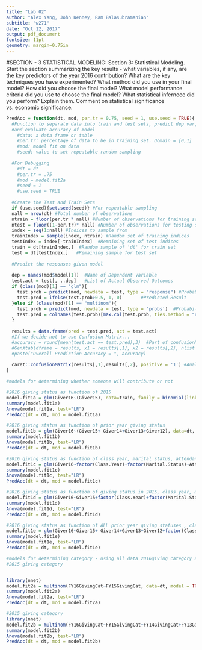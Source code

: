 ```yaml
---
title: "Lab 02"
author: "Alex Yang, John Kenney, Ram Balasubramanian"
subtitle: "w271"
date: "Oct 12, 2017"
output: pdf_document
fontsize: 11pt
geometry: margin=0.75in
---
```



#SECTION - 3  STATISTICAL MODELING:
Section 3: Statistical Modeling. Start the section summarizing the key results - what variables, if
any, are the key predictors of the year 2016 contribution? What are the key techniques you have
experimented? What method did you use in your final model? How did you choose the final model?
What model performance criteria did you use to choose the final model? What statistical infernece did
you perform? Explain them. Comment on statistical significance vs. economic significance.




```r

PredAcc = function(dt, mod, per.tr = 0.75, seed = 1, use.seed = TRUE){
  #Function to separate data into train and test sets, predict dep var, 
  #and evaluate accuracy of model
    #data: a data frame or table
    #per.tr: percentage of data to be in training set. Domain = [0,1]
    #mod: model fit on data
    #seed: value to set repeatable random sampling
  
  #For Debugging
    #dt = dt
    #per.tr = .75
    #mod = model.fit2a
    #seed = 1
    #use.seed = TRUE
  
  #Create the Test and Train Sets
  if (use.seed){set.seed(seed)} #For repeatable sampling 
  nall = nrow(dt) #Total number of observations
  ntrain = floor(per.tr * nall) #Number of observations for training set
  ntest = floor((1-per.tr)* nall) #Number of observations for testing set
  index = seq(1:nall) #Indices to sample from
  trainIndex = sample(index, ntrain) #Random set of training indices
  testIndex = index[-trainIndex]  #Remaining set of test indices
  train = dt[trainIndex,]  #Random sample of 'dt' for train set
  test = dt[testIndex,]   #Remaining sample for test set
  
  #Predict the responses given model
  
  dep = names(mod$model[1])  #Name of Dependent Variable
  test.act = test[, ..dep]   #List of Actual Observed Outcomes
  if (class(mod)[1] == "glm"){
    test.prob = predict(mod, newdata = test, type = "response") #Probability Binary is True
    test.pred = ifelse(test.prob>0.5, 1, 0)       #Predicted Result
  }else if (class(mod)[1] == "multinom"){
    test.prob = predict(mod, newdata = test, type = 'probs')  #Probability of each category
    test.pred = colnames(test.prob)[max.col(test.prob, ties.method = "random")]  #Category of highest probability
  }
  
  results = data.frame(pred = test.pred, act = test.act)
  #If we decide not to use Confusion Matrix...
  #accuracy = round(mean(test.act == test.pred),3)  #Part of confusionMatrix             
  #GenXtab(dframe = results, x1 = results[,1], x2 = results[,2], nlist = c("Predicted","Actual"))                       
  #paste("Overall Prediction Accuracy = ", accuracy)
  
  caret::confusionMatrix(results[,1],results[,2], positive = '1') #Analysis of Prediction Accuracy Stats
}

#models for determining whether someone will contribute or not

#2016 giving status as function of 2015
model.fit1a = glm(Giver16~(Giver15), data=train, family = binomial(link="logit"))
summary(model.fit1a)
Anova(model.fit1a, test="LR")
PredAcc(dt = dt, mod = model.fit1a)

#2016 giving status as function of prior year giving status
model.fit1b = glm(Giver16~(Giver15+ Giver14+Giver13+Giver12), data=dt, family = binomial(link="logit"))
summary(model.fit1b)
Anova(model.fit1b, test="LR")
PredAcc(dt = dt, mod = model.fit1b)

#2016 giving status as function of class year, marital status, attendance (not using prior year)
model.fit1c = glm(Giver16~factor(Class.Year)+factor(Marital.Status)+AttendenceEvent , data=dt, family = binomial(link="logit"))
summary(model.fit1c)
Anova(model.fit1c, test="LR")
PredAcc(dt = dt, mod = model.fit1c)

#2016 giving status as function of giving status in 2015, class year, marital status, attendance 
model.fit1d = glm(Giver16~Giver15+factor(Class.Year)+factor(Marital.Status)+AttendenceEvent , data=dt, family = binomial(link="logit"))
summary(model.fit1d)
Anova(model.fit1d, test="LR")
PredAcc(dt = dt, mod = model.fit1d)

#2016 giving status as function of ALL prior year giving statuses , class year, marital status, attendance 
model.fit1e = glm(Giver16~Giver15+ Giver14+Giver13+Giver12+factor(Class.Year)+factor(Marital.Status)+AttendenceEvent , data=dt, family = binomial(link="logit"))
summary(model.fit1e)
Anova(model.fit1e, test="LR")
PredAcc(dt = dt, mod = model.fit1e)
```


```r
#models for determining category - using all data 2016giving category as function of 
#2015 giving category 


library(nnet)
model.fit2a = multinom(FY16GivingCat~FY15GivingCat, data=dt, model = TRUE)
summary(model.fit2a)
Anova(model.fit2a, test="LR")
PredAcc(dt = dt, mod = model.fit2a)

#2015 giving category 
library(nnet)
model.fit2b = multinom(FY16GivingCat~FY15GivingCat+FY14GivingCat+FY13GivingCat+FY12GivingCat, data=dt, model = TRUE)
summary(model.fit2b)
Anova(model.fit2b, test="LR")
PredAcc(dt = dt, mod = model.fit2b)

```
